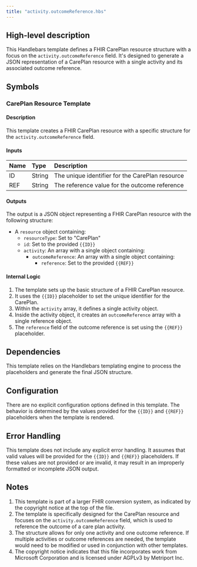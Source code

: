 ```yaml
---
title: "activity.outcomeReference.hbs"
---
```


## High-level description
This Handlebars template defines a FHIR CarePlan resource structure with a focus on the `activity.outcomeReference` field. It's designed to generate a JSON representation of a CarePlan resource with a single activity and its associated outcome reference.

## Symbols

### CarePlan Resource Template
#### Description
This template creates a FHIR CarePlan resource with a specific structure for the `activity.outcomeReference` field.

#### Inputs
| Name | Type | Description |
|:-----|:-----|:------------|
| ID | String | The unique identifier for the CarePlan resource |
| REF | String | The reference value for the outcome reference |

#### Outputs
The output is a JSON object representing a FHIR CarePlan resource with the following structure:
- A `resource` object containing:
  - `resourceType`: Set to "CarePlan"
  - `id`: Set to the provided `{{ID}}`
  - `activity`: An array with a single object containing:
    - `outcomeReference`: An array with a single object containing:
      - `reference`: Set to the provided `{{REF}}`

#### Internal Logic
1. The template sets up the basic structure of a FHIR CarePlan resource.
2. It uses the `{{ID}}` placeholder to set the unique identifier for the CarePlan.
3. Within the `activity` array, it defines a single activity object.
4. Inside the activity object, it creates an `outcomeReference` array with a single reference object.
5. The `reference` field of the outcome reference is set using the `{{REF}}` placeholder.

## Dependencies
This template relies on the Handlebars templating engine to process the placeholders and generate the final JSON structure.

## Configuration
There are no explicit configuration options defined in this template. The behavior is determined by the values provided for the `{{ID}}` and `{{REF}}` placeholders when the template is rendered.

## Error Handling
This template does not include any explicit error handling. It assumes that valid values will be provided for the `{{ID}}` and `{{REF}}` placeholders. If these values are not provided or are invalid, it may result in an improperly formatted or incomplete JSON output.

## Notes
1. This template is part of a larger FHIR conversion system, as indicated by the copyright notice at the top of the file.
2. The template is specifically designed for the CarePlan resource and focuses on the `activity.outcomeReference` field, which is used to reference the outcome of a care plan activity.
3. The structure allows for only one activity and one outcome reference. If multiple activities or outcome references are needed, the template would need to be modified or used in conjunction with other templates.
4. The copyright notice indicates that this file incorporates work from Microsoft Corporation and is licensed under AGPLv3 by Metriport Inc.